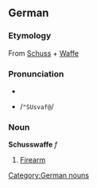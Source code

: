 ==German==
===Etymology===
From [[Schuss]] + [[Waffe]]

===Pronunciation===
*{{IPA|/ˈʃʊsvafə/}}
*{{SAMPA}} /<tt>"SUsvaf@</tt>/

===Noun===
'''Schusswaffe''' ''f''
#[[firearm|Firearm]]

{{de-decl-noun|Schusswaffe|Schusswaffen|Schusswaffe|Schusswaffen|Schusswaffe|Schusswaffen|Schusswaffe|Schusswaffen}}

[[Category:German nouns]]
